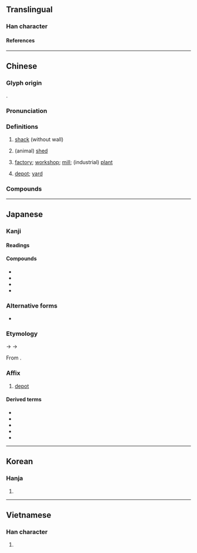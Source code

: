 {{also|厂|厰}}
{{character info/new}}
==Translingual==

===Han character===
{{Han char|rn=53|rad=广|as=12|sn=15|four=00248|canj=IFBK|ids=⿸广敞}}

====References====
{{Han ref|kx=0350.300|dkj=09490|dj=0662.030|hdz=20901.040|uh=5EE0}}

----

==Chinese==
{{zh-forms|s=厂|t2=厰}}

===Glyph origin===
{{Han etym}}
{{Han compound|广|敞|c1=s|c2=p|ls=psc}}.

===Pronunciation===
{{zh-pron
|m=chǎng
|ma=y
|c=cong2
|mn=xm,qz,lk,sx,tp,yl,kh,km,mg,hc,tc:chhiúⁿ/zz,tn:chhióⁿ/pn:chhiáuⁿ/qz,xm:chhióng/zz:chhiáng
|mn_note=chhiúⁿ/chhióⁿ - vernacular; chhióng/chhiáng - literary
|mn-t=ciang2
|w=2tshan
|mc=y
|oc=y
|cat=n
}}

===Definitions===
{{zh-hanzi}}

# {{zh-o}} [[shack]] (without wall)
# {{zh-o}} (animal) [[shed]]
# [[factory]]; [[workshop]]; [[mill]]; (industrial) [[plant]]
#: {{zh-x|工廠|factory}}
# [[depot]]; [[yard]]
#: {{zh-x|廠子{zi}|depot, yard}}

===Compounds===
{{zh-der|廠點掛鉤|廠方|廠房|廠規|廠家|廠礦|廠商|廠長|保稅工廠|保養廠|兵工廠|出廠|印刷廠|地下工廠|工廠|工廠工業|工廠布置|工廠法|工廠衛生|廠址|廠子|廠容|廠棚|廠牌|廠禮拜|廠衛|廠衣|成衣廠|整廠輸出|暖廠|木廠|東廠|核能電廠|核電廠|水廠|活廠經營|煉油廠|煉鋼廠|熱電廠|琉璃廠|發電廠|粥廠|糖廠|紗廠|紡織廠|經廠本|總廠|船廠|藥廠|西廠|設廠|賭錢廠|車廠|車廠子|造幣廠|造船廠|進廠|酒廠|鐵工廠|電宰廠|馬廠|紙廠河|新廠|楊家廠|甘家廠|大木廠}}

----

==Japanese==

===Kanji===
{{ja-kanji|grade=|rs=广12}}

====Readings====
{{ja-readings
|goon=しょう<しやう
|kanon=しょう<しやう
}}

====Compounds====
{{der-top|Compounds}}
* {{ja-r|廠%営|しょう%えい}}
* {{ja-r|廠舎|しょうしゃ}}
* {{ja-r|工廠|こうしょう}}
* {{ja-r|船廠|せんしょう}}
{{der-bottom}}

===Alternative forms===
{{ja-kanjitab|しょう|yomi=o}}
* {{ja-l|厰}}

===Etymology===
{{IPAchar|/sjau/}} → {{IPAchar|/ɕɔː/}} → {{IPAchar|/ɕoː/}}

From {{der|ja|ltc|sort=しよう|-}} {{ltc-l|廠}}.

===Affix===
{{ja-pos|affix|しょう|hhira=しやう}}

# [[depot]] {{rfv-sense|ja}}

====Derived terms====
{{der-top}}
* {{ja-r|造船廠|ぞうせんしょう}}
* {{ja-r|造%兵%廠|ぞう%へい%しょう}}
* {{ja-r|被%服%廠|ひ%ふく%しょう}}
* {{ja-r|兵%器廠|へい%きしょう}}
* {{ja-r|陸%軍 糧%秣%廠|りく%ぐん りょう%まつ%しょう}}
{{der-bottom}}

----

==Korean==

===Hanja===
{{ko-hanja|창}}

# {{rfdef|ko|sort=广12}}

----

==Vietnamese==

===Han character===
{{vi-readings|rs=广12|reading=xưởng}}

# {{rfdef|vi|sort=广12}}